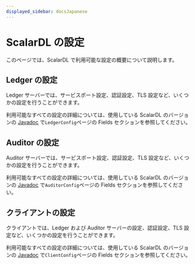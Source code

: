 ```yaml
---
displayed_sidebar: docsJapanese
---
```


# ScalarDL の設定


<TranslationBanner />

このページでは、ScalarDL で利用可能な設定の概要について説明します。

## Ledger の設定

Ledger サーバーでは、サービスポート設定、認証設定、TLS 設定など、いくつかの設定を行うことができます。

利用可能なすべての設定の詳細については、使用している ScalarDL のバージョンの [Javadoc](https://javadoc.io/doc/com.scalar-labs/scalardl-common/latest/index.html) で`LedgerConfig`ページの Fields セクションを参照してください。

## Auditor の設定

Auditor サーバーでは、サービスポート設定、認証設定、TLS 設定など、いくつかの設定を行うことができます。

利用可能なすべての設定の詳細については、使用している ScalarDL のバージョンの [Javadoc](https://javadoc.io/doc/com.scalar-labs/scalardl-common/latest/index.html) で`AuditorConfig`ページの Fields セクションを参照してください。

## クライアントの設定

クライアントでは、Ledger および Auditor サーバーの設定、認証設定、TLS 設定など、いくつかの設定を行うことができます。

利用可能なすべての設定の詳細については、使用している ScalarDL のバージョンの [Javadoc](https://javadoc.io/doc/com.scalar-labs/scalardl-java-client-sdk/latest/index.html) で`ClientConfig`ページの Fields セクションを参照してください。
